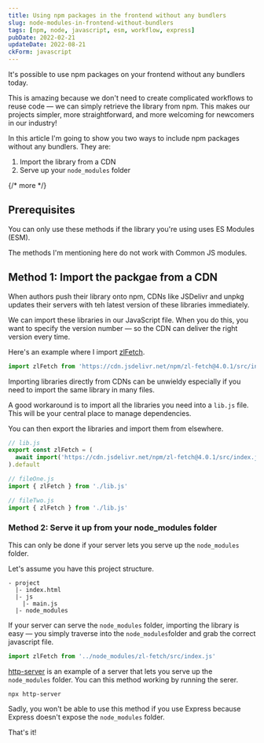 ```yaml
---
title: Using npm packages in the frontend without any bundlers
slug: node-modules-in-frontend-without-bundlers
tags: [npm, node, javascript, esm, workflow, express]
pubDate: 2022-02-21
updateDate: 2022-08-21
ckForm: javascript
---
```


It's possible to use npm packages on your frontend without any bundlers today.

This is amazing because we don't need to create complicated workflows to reuse code — we can simply retrieve the library from npm. This makes our projects simpler, more straightforward, and more welcoming for newcomers in our industry!

In this article I'm going to show you two ways to include npm packages without any bundlers. They are:

1. Import the library from a CDN
2. Serve up your `node_modules` folder

{/* more */}

## Prerequisites

You can only use these methods if the library you're using uses ES Modules (ESM).

The methods I'm mentioning here do not work with Common JS modules.

## Method 1: Import the packgae from a CDN

When authors push their library onto npm, CDNs like JSDelivr and unpkg updates their servers with teh latest version of these libraries immediately.

We can import these libraries in our JavaScript file. When you do this, you want to specify the version number — so the CDN can deliver the right version every time.

Here's an example where I import [zlFetch](https://github.com/zellwk/zl-fetch/).

```js
import zlFetch from 'https://cdn.jsdelivr.net/npm/zl-fetch@4.0.1/src/index.js'
```

Importing libraries directly from CDNs can be unwieldy especially if you need to import the same library in many files.

A good workaround is to import all the libraries you need into a `lib.js` file. This will be your central place to manage dependencies.

You can then export the libraries and import them from elsewhere.

```js
// lib.js
export const zlFetch = (
  await import('https://cdn.jsdelivr.net/npm/zl-fetch@4.0.1/src/index.js')
).default
```

```js
// fileOne.js
import { zlFetch } from './lib.js'
```

```js
// fileTwo.js
import { zlFetch } from './lib.js'
```

### Method 2: Serve it up from your node_modules folder

This can only be done if your server lets you serve up the `node_modules` folder.

Let's assume you have this project structure.

```shell
- project
  |- index.html
  |- js
    |- main.js
  |- node_modules
```

If your server can serve the `node_modules` folder, importing the library is easy — you simply traverse into the `node_modules`folder and grab the correct javascript file.

```js
import zlFetch from '../node_modules/zl-fetch/src/index.js'
```

[http-server](https://www.npmjs.com/package/http-server) is an example of a server that lets you serve up the `node_modules` folder. You can this method working by running the serer.

```shell
npx http-server
```

Sadly, you won't be able to use this method if you use Express because Express doesn't expose the `node_modules` folder.

That's it!
